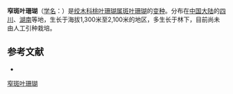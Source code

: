 {{Infraspeciesbox
| name = 窄斑叶珊瑚
| status = 
| status_system = 
| image =
| species link = 斑叶珊瑚
| varietas = angustula
| genus = Aucuba
| species = albo-punctifolia
| authority = Fang et Soong
}}

'''窄斑叶珊瑚'''（[[学名|学名]]：{{lang|la|''Aucuba albo-punctifolia'' var. ''angustula''}}）是[[绞木科|绞木科]][[桃叶珊瑚属|桃叶珊瑚属]][[斑叶珊瑚|斑叶珊瑚]]的[[变种|变种]]。分布在[[中国大陆|中国大陆]]的[[四川|四川]]、[[湖南|湖南]]等地，生长于海拔1,300米至2,100米的地区，多生长于林下，目前尚未由人工引种栽培。

== 参考文献 ==
<div class="references-small">
* {{cite web| url =http://www.bioinfo.cn/db05/KmzwSpecies.php?action=view&id=29790| title =窄斑叶珊瑚（变种）| work =《中国高等植物数据库全库》| publisher =中国科学院微生物研究所| author =昆明植物研究所| accessdate =2009-02-26| deadurl =yes| archiveurl =https://web.archive.org/web/20160305022345/http://www.bioinfo.cn/db05/KmzwSpecies.php?action=view&id=29790| archivedate =2016-03-05}}
</div>

[[Category:桃叶珊瑚属|窄斑叶珊瑚]]


{{植物小作品}}